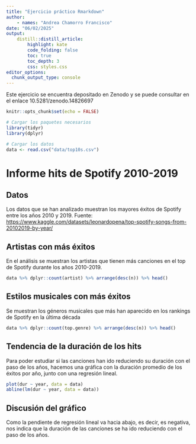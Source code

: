 ```yaml
---
title: "Ejercicio práctico Rmarkdown"
author:
    - names: "Andrea Chamorro Francisco"
date: "06/02/2025" 
output: 
    distill::distill_article:
        highlight: kate
        code_folding: false  
        toc: true     
        toc_depth: 3
        css: styles.css         
editor_options: 
  chunk_output_type: console
---
```

Este ejercicio se encuentra depositado en Zenodo y se puede consultar en el enlace 10.5281/zenodo.14826697 
```r

knitr::opts_chunk$set(echo = FALSE)

# Cargar los paquetes necesarios
library(tidyr)
library(dplyr)

# Cargar los datos
data <- read.csv("data/top10s.csv")

```

# Informe hits de Spotify 2010-2019

## Datos
Los datos que se han analizado muestran los mayores éxitos de Spotify entre los años 2010 y 2019. Fuente:
<https://www.kaggle.com/datasets/leonardopena/top-spotify-songs-from-20102019-by-year/>

## Artistas con más éxitos
En el análisis se muestran los artistas que tienen más canciones en el top de Spotify durante los años 2010-2019.
```r

data %>% dplyr::count(artist) %>% arrange(desc(n)) %>% head()

```

## Estilos musicales con más éxitos
Se muestran los géneros musicales que más han aparecido en los rankings de Spotify en la última década
```r

data %>% dplyr::count(top.genre) %>% arrange(desc(n)) %>% head()

```

## Tendencia de la duración de los hits
Para poder estudiar si las canciones han ido reduciendo su duración con el paso de los años, hacemos una gráfica con la duración promedio de los éxitos por año, junto con una regresión lineal.
```r

plot(dur ~ year, data = data)
abline(lm(dur ~ year, data = data))

```
## Discusión del gráfico
Como la pendiente de regresión lineal va hacia abajo, es decir, es negativa, nos indica que la duración de las canciones se ha ido reduciendo con el paso de los años.